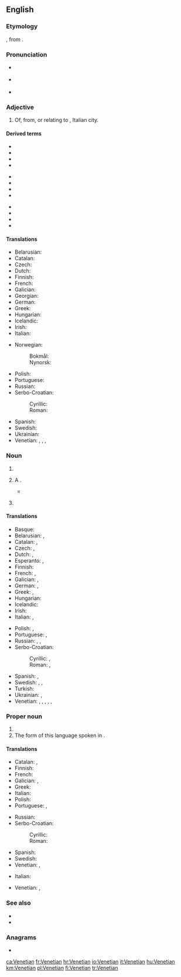 ==English==

===Etymology===
{{suffix|en|Venetia|an}}, from {{der|en|la|Venetia||Venice}}.

===Pronunciation===
* {{a|GA}} {{IPA|/vəˈniʃən/|lang=en}}
* {{a|RP}} {{IPA|/vəˈniːʃən/|lang=en}}
* {{rhymes|iːʃən|lang=en}}

===Adjective===
{{en-adj|-}}

# Of, from, or relating to {{l|en|Venice}}, Italian city.

====Derived terms====
{{der-top3}}
* {{l|en|Venetian blind}}
* {{l|en|Venetian carpet}}
* {{l|en|Venetian ceruse}}
* {{l|en|Venetian chalk}}
{{der-mid3}}
* {{l|en|Venetian door}}
* {{l|en|Venetian glass}}
* {{l|en|Venetianness}}
* {{l|en|Venetian red}}
{{der-mid3}}
* {{l|en|Venetian soap}}
* {{l|en|Venetian sumac}}
* {{l|en|Venetian swell}}
* {{l|en|Venetian window}}
{{der-bottom}}

====Translations====
{{trans-top|relating to Venice}}
* Belarusian: {{t|be|венецыя́нскі|sc=Cyrl}}
* Catalan: {{t|ca|venecià}}
* Czech: {{t+|cs|benátský}}
* Dutch: {{t+|nl|Venetiaans}}
* Finnish: {{t+|fi|venetsialainen}}
* French: {{t+|fr|vénitien}}
* Galician: {{t|gl|veneciano}}
* Georgian: {{t|ka|ვენეციური|sc=Geor}}
* German: {{t+|de|venezianisch}}
* Greek: {{t+|el|βενετσιάνικος}}
* Hungarian: {{t+|hu|velencei}}
* Icelandic: {{t|is|feneyskur}}
* Irish: {{t|ga|Veinéiseach}}
* Italian: {{t+|it|veneziano}}
{{trans-mid}}
* Norwegian:
*: Bokmål: {{t|nb|venetiansk}}
*: Nynorsk: {{t|nn|venetiansk}}
* Polish: {{t+|pl|wenecki}}
* Portuguese: {{t+|pt|veneziano}}
* Russian: {{t+|ru|венециа́нский|sc=Cyrl}}
* Serbo-Croatian:
*: Cyrillic: {{t|sh|венецѝја̄нскӣ|sc=Cyrl}}
*: Roman: {{t+|sh|venecìjānskī}}
* Spanish: {{t+|es|veneciano}}
* Swedish: {{t+|sv|venetiansk}}
* Ukrainian: {{t|uk|венеціа́нский|sc=Cyrl}}
* Venetian: {{t|vec|venessian}}, {{t|vec|venesian}}, {{t|vec|venessiano}}, {{t|vec|venesiano}}
{{trans-bottom}}

===Noun===
{{en-noun}}

# {{l|en|An inhabitant or a resident of [[Venice]] and the surrounding area.}}
# {{lb|en|colloquial}} A {{l|en|Venetian blind}}.
#* {{quote-book|year=1859|author=Mowbray Thomson|authorlink=Mowbray Thomson|title=The Story of Cawnpore|passage=We never saw her ladyship, but the attendants told us, that the '''Venetians''' of her apartments were not impenetrably opaque from within, and that the old lady had seen us, and was concerned for our welfare.}}
# {{lb|en|obsolete|in the plural}} {{l|en|galligaskins}}

====Translations====
{{trans-top|inhabitant of Venice}}
* Basque: {{t|eu|veneziar}}
* Belarusian: {{t|be|венецыя́нец|m|sc=Cyrl}}, {{t|be|венецыя́нка|f|sc=Cyrl}}
* Catalan: {{t|ca|venecià|m}}, {{t|ca|veneciana|f}}
* Czech: {{t|cs|Benátčan|m}}, {{t|cs|Benátčanka|f}}
* Dutch: {{t+|nl|Venetiaan|m}}, {{t+|nl|Venetiaanse|f}}
* Esperanto: {{t|eo|veneciano}} {{qualifier|man or woman}}, {{t|eo|venecianino}} {{qualifier|woman}}
* Finnish: {{t+|fi|venetsialainen}}
* French: {{t+|fr|Vénitien|m}}, {{t+|fr|Vénitienne|f}}
* Galician: {{t|gl|veneciano|m}}, {{t|gl|veneciana|f}}
* German: {{t+|de|Venezianer|m}}, {{t+|de|Venezianerin|f}}
* Greek: {{t|el|Βενετσιάνος|m}}, {{t|el|Βενετσιάνα|f}}
* Hungarian: {{t+|hu|velencei}}
* Icelandic: {{t|is|Feneyingur|m}}
* Irish: {{t|ga|Veinéiseach|m}}
* Italian: {{t+|it|veneziano|m}}, {{t+|it|veneziana|f}}
{{trans-mid}}
* Polish: {{t+|pl|wenecjanin|m}}, {{t+|pl|wenecjanka|f}}
* Portuguese: {{t+|pt|veneziano|m}}, {{t|pt|veneziana|f}}
* Russian: {{t+|ru|венециа́нец|m|sc=Cyrl}}, {{t+|ru|венециа́нин|m|sc=Cyrl}}, {{t+|ru|венециа́нка|f|sc=Cyrl}}
* Serbo-Croatian:
*: Cyrillic: {{t|sh|Венеција́нац|m|sc=Cyrl}}, {{t|sh|Венецѝја̄нка|f|sc=Cyrl}}
*: Roman: {{t+|sh|Venecijánac|m}}, {{t|sh|Venecìjānka|f}}
* Spanish: {{t+|es|veneciano|m}}, {{t+|es|veneciana|f}}
* Swedish: {{qualifier|male or female}} {{t|sv|venetian|c}}, {{t|sv|venetianare|c}}, {{qualifier|female}} {{t+|sv|venetianska|c}}
* Turkish: {{t|tr|Venedikli}}
* Ukrainian: {{t|uk|венеціа́нець|m|sc=Cyrl}}, {{t|uk|венеціа́нка|f|sc=Cyrl}}
* Venetian: {{t|vec|venessian|m}}, {{t|vec|venessiano|m}}, {{t|vec|venessiana|f}}, {{t|vec|venesian|m}}, {{t|vec|venesiano|m}}, {{t|vec|venesiana|f}}
{{trans-bottom}}

===Proper noun===
{{en-proper noun}}
{{wikipedia|Venetian language}}

# {{def|The [[Romance]] [[language]] spoken mostly in the [[Veneto]] region of [[Italy]], sometimes wrongly considered to be a [[dialect]] of [[Italian]]. It should not be confused with [[Venetic]], an extinct [[Indo-European]] language once spoken in the same area.}}
# The form of this language spoken in {{l|en|Venice}}.

====Translations====
{{trans-top|Romance language spoken in Veneto}}
* Catalan: {{t|ca|venecià|m}}, {{t|ca|vènet|m}}
* Finnish: {{t+|fi|venetsia}}
* French: {{t+|fr|vénitien|m}}
* Galician: {{t|gl|veneciano|m}}, {{t+|gl|véneto|m}}
* Greek: {{t+|el|βενετικά|n-p}}
* Italian: {{t+|it|veneto|m}}
* Polish: {{t+|pl|wenecki|m}}
* Portuguese: {{t+|pt|vêneto|m}}, {{t+|pt|veneziano|m}}
{{trans-mid}}
* Russian: {{t+|ru|вене́тский}}
* Serbo-Croatian:
*: Cyrillic: {{t|sh|венецѝја̄нскӣ|m|sc=Cyrl}}
*: Roman: {{t+|sh|venecìjānskī|m}}
* Spanish: {{t+|es|veneciano|m}}
* Swedish: {{t+|sv|venetianska|c}}
* Venetian: {{t+|vec|vèneto|m}}, {{t|vec|łéngua vèneta|f}}
{{trans-bottom}}
{{trans-top|form of Venetian spoken in Venice}}
* Italian: {{t+|it|veneziano|m}}
{{trans-mid}}
* Venetian: {{t|vec|venesian|m}}, {{t|vec|venessian|m}}
{{trans-bottom}}

===See also===
* {{langcat|vec}}
* {{ISO 639|link=Linguist List||lang=Venetic|code=vec}}

===Anagrams===
* {{l|en|Aventine}}

{{catlangcode|en|Demonyms|Languages}}

[[ca:Venetian]]
[[fr:Venetian]]
[[hr:Venetian]]
[[io:Venetian]]
[[it:Venetian]]
[[hu:Venetian]]
[[km:Venetian]]
[[pl:Venetian]]
[[fi:Venetian]]
[[tr:Venetian]]